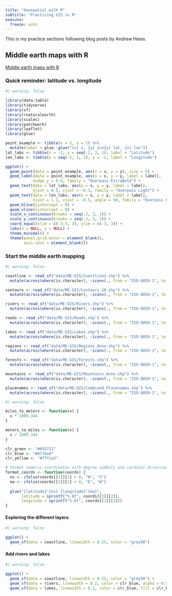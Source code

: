 ```yaml
---
title: "Geospatial with R"
subtitle: "Practicing GIS in R"
execute:
  freeze: auto
---
```


This is my practice sections following blog posts by Andrew Heiss.

## Middle earth maps with R

[Middle earth maps with R](https://www.andrewheiss.com/blog/2023/04/26/middle-earth-mapping-sf-r-gis/)

### Quick reminder: latitude vs. longitude

```r
#| warning: false

library(data.table)
library(tidyverse)
library(sf)
library(rnaturalearth)
library(scales)
library(patchwork)
library(leaflet)
library(glue)

point_example <- tibble(x = 2, y = 1) %>% 
  mutate(label = glue::glue("{x} x, {y} y\n{y} lat, {x} lon"))
lat_labs <- tibble(x = -3, y = seq(-2, 3, 1), label = "Latitude")
lon_labs <- tibble(x = seq(-2, 3, 1), y = -2, label = "Longitude")

ggplot() +
  geom_point(data = point_example, aes(x = x, y = y), size = 5) +
  geom_label(data = point_example, aes(x = x, y = y, label = label),
            nudge_y = 0.6, family = "Overpass ExtraBold") +
  geom_text(data = lat_labs, aes(x = x, y = y, label = label),
            hjust = 0.5, vjust = -0.3, family = "Overpass Light") +
  geom_text(data = lon_labs, aes(x = x, y = y, label = label),
            hjust = 1.1, vjust = -0.5, angle = 90, family = "Overpass Light") +
  geom_hline(yintercept = 0) +
  geom_vline(xintercept = 0) +
  scale_x_continuous(breaks = seq(-2, 3, 1)) +
  scale_y_continuous(breaks = seq(-2, 3, 1)) +
  coord_equal(xlim = c(-3.5, 3), ylim = c(-3, 3)) +
  labs(x = NULL, y = NULL) +
  theme_minimal() +
  theme(panel.grid.minor = element_blank(),
        axis.text = element_blank()) 
```

### Start the middle earth mapping

```r
#| warning: false 

coastline <- read_sf("data/ME-GIS/Coastline2.shp") %>% 
  mutate(across(where(is.character), ~iconv(., from = "ISO-8859-1", to = "UTF-8")))

contours <- read_sf("data/ME-GIS/Contours_18.shp") %>% 
  mutate(across(where(is.character), ~iconv(., from = "ISO-8859-1", to = "UTF-8")))

rivers <- read_sf("data/ME-GIS/Rivers.shp") %>% 
  mutate(across(where(is.character), ~iconv(., from = "ISO-8859-1", to = "UTF-8")))

roads <- read_sf("data/ME-GIS/Roads.shp") %>% 
  mutate(across(where(is.character), ~iconv(., from = "ISO-8859-1", to = "UTF-8")))

lakes <- read_sf("data/ME-GIS/Lakes.shp") %>% 
  mutate(across(where(is.character), ~iconv(., from = "ISO-8859-1", to = "UTF-8")))

regions <- read_sf("data/ME-GIS/Regions_Anno.shp") %>% 
  mutate(across(where(is.character), ~iconv(., from = "ISO-8859-1", to = "UTF-8")))

forests <- read_sf("data/ME-GIS/Forests.shp") %>% 
  mutate(across(where(is.character), ~iconv(., from = "ISO-8859-1", to = "UTF-8")))

mountains <- read_sf("data/ME-GIS/Mountains_Anno.shp") %>% 
  mutate(across(where(is.character), ~iconv(., from = "ISO-8859-1", to = "UTF-8")))

placenames <- read_sf("data/ME-GIS/Combined_Placenames.shp") %>% 
  mutate(across(where(is.character), ~iconv(., from = "ISO-8859-1", to = "UTF-8")))
```

```r
#| warning: false

miles_to_meters <- function(x) {
  x * 1609.344
}

meters_to_miles <- function(x) {
  x / 1609.344
}

clr_green <- "#035711"
clr_blue <- "#0776e0"
clr_yellow <- "#fffce3"

# Format numeric coordinates with degree symbols and cardinal directions
format_coords <- function(coords) {
  ns <- ifelse(coords[[1]][2] > 0, "N", "S")
  ew <- ifelse(coords[[1]][1] > 0, "E", "W")
  
  glue("{latitude}°{ns} {longitude}°{ew}",
       latitude = sprintf("%.6f", coords[[1]][2]),
       longitude = sprintf("%.6f", coords[[1]][1]))
}
```

#### Exploring the different layers

```r
#| warning: false

ggplot() +
  geom_sf(data = coastline, linewidth = 0.25, color = "grey50")

```

#### Add rivers and lakes

```r
#| warning: false

ggplot() +
  geom_sf(data = coastline, linewidth = 0.25, color = "grey50") +
  geom_sf(data = rivers, linewidth = 0.2, color = clr_blue, alpha = 0.5) +
  geom_sf(data = lakes, linewidth = 0.2, color = clr_blue, fill = clr_blue)

```

